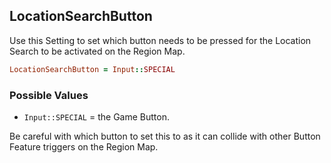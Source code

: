 ## LocationSearchButton 

Use this Setting to set which button needs to be pressed for the Location Search to be activated on the Region Map.

```ruby 
LocationSearchButton = Input::SPECIAL
```

### Possible Values

- `Input::SPECIAL` = the Game Button.

<Callout type="hint">
  Be careful with which button to set this to as it can collide with other Button Feature triggers on the Region Map.
</Callout>